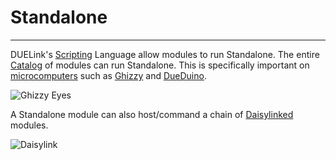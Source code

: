 # Standalone

---

DUELink's [Scripting](./scripting) Language allow modules to run Standalone. The entire [Catalog](../catalog/intro) of modules can run Standalone. This is specifically important on [microcomputers](../catalog/microcomputers) such as [Ghizzy](../catalog/microcomputer/ghizzy.mdx) and [DueDuino](../catalog/microcomputer/dueduino).

![Ghizzy Eyes](pathname:///img/ghizzy-eyes.gif)

A Standalone module can also host/command a chain of [Daisylinked](./daisylink) modules.

![Daisylink](pathname:///img/powermin-daisylink.png)
